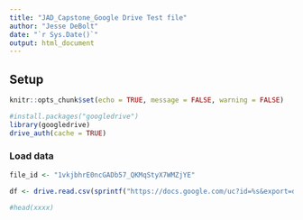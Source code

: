 ```yaml
---
title: "JAD_Capstone_Google Drive Test file"
author: "Jesse DeBolt"
date: "`r Sys.Date()`"
output: html_document
---
```


## Setup
```r
knitr::opts_chunk$set(echo = TRUE, message = FALSE, warning = FALSE)

#install.packages("googledrive")
library(googledrive)
drive_auth(cache = TRUE) 

```


### Load data
```r
file_id <- "1vkjbhrE0ncGADb57_QKMqStyX7WMZjYE"

df <- drive.read.csv(sprintf("https://docs.google.com/uc?id=%s&export=download", file_id))

#head(xxxx)
```
